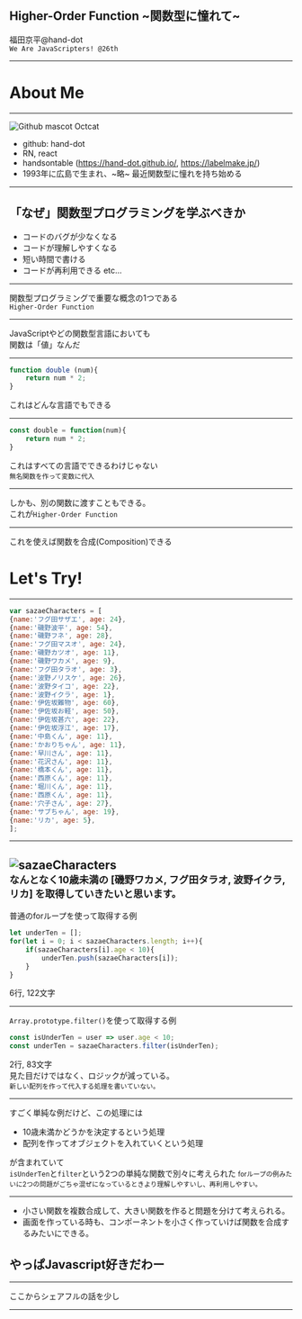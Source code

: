 
## Higher-Order Function ~関数型に憧れて~  
  
福田京平@hand-dot  
`We Are JavaScripters! @26th`

---
# About Me

---
![Github mascot Octcat](https://avatars0.githubusercontent.com/u/24843808?s=460&v=4)
* github: hand-dot
* RN, react
* handsontable (https://hand-dot.github.io/, https://labelmake.jp/)
* 1993年に広島で生まれ、~略~ 最近関数型に憧れを持ち始める

---
## 「なぜ」関数型プログラミングを学ぶべきか  
* コードのバグが少なくなる
* コードが理解しやすくなる
* 短い時間で書ける
* コードが再利用できる
  etc...

---
関数型プログラミングで重要な概念の1つである  
`Higher-Order Function`

---
JavaScriptやどの関数型言語においても  
関数は「値」なんだ  

---
```js
function double (num){ 
    return num * 2; 
} 
```
これはどんな言語でもできる

---
```js
const double = function(num){
    return num * 2;
}
```
これはすべての言語でできるわけじゃない  
<small>無名関数を作って変数に代入</small>

---
しかも、別の関数に渡すこともできる。  
これが`Higher-Order Function`

---
これを使えば関数を合成(Composition)できる  
# Let's Try!

---
```js
var sazaeCharacters = [
{name:'フグ田サザエ', age: 24},
{name:'磯野波平', age: 54},
{name:'磯野フネ', age: 28},
{name:'フグ田マスオ', age: 24},
{name:'磯野カツオ', age: 11},
{name:'磯野ワカメ', age: 9},
{name:'フグ田タラオ', age: 3},
{name:'波野ノリスケ', age: 26},
{name:'波野タイコ', age: 22},
{name:'波野イクラ', age: 1},
{name:'伊佐坂難物', age: 60},
{name:'伊佐坂お軽', age: 50},
{name:'伊佐坂甚六', age: 22},
{name:'伊佐坂浮江', age: 17},
{name:'中島くん', age: 11},
{name:'かおりちゃん', age: 11},
{name:'早川さん', age: 11},
{name:'花沢さん', age: 11},
{name:'橋本くん', age: 11},
{name:'西原くん', age: 11},
{name:'堀川くん', age: 11},
{name:'西原くん', age: 11},
{name:'穴子さん', age: 27},
{name:'サブちゃん', age: 19},
{name:'リカ', age: 5},
];
```

---
![sazaeCharacters](http://iso-labo.com/labo/images/sazae-san/how_old_list.png.pagespeed.ce.5YJIPOAFcI.png)  
<small>なんとなく10歳未満の [磯野ワカメ, フグ田タラオ, 波野イクラ, リカ] を取得していきたいと思います。</small>
---
普通のforループを使って取得する例

```js
let underTen = [];
for(let i = 0; i < sazaeCharacters.length; i++){
    if(sazaeCharacters[i].age < 10){
        underTen.push(sazaeCharacters[i]);
    }
}
```
6行, 122文字

---
`Array.prototype.filter()`を使って取得する例
```js
const isUnderTen = user => user.age < 10;
const underTen = sazaeCharacters.filter(isUnderTen);
```
2行, 83文字  
見た目だけではなく、ロジックが減っている。  
<small>新しい配列を作って代入する処理を書いていない。</small>

---
すごく単純な例だけど、この処理には  

* 10歳未満かどうかを決定するという処理  
* 配列を作ってオブジェクトを入れていくという処理  

が含まれていて  
`isUnderTen`と`filter`という2つの単純な関数で別々に考えられた
<small>forループの例みたいに2つの問題がごちゃ混ぜになっているときより理解しやすいし、再利用しやすい。</small>  

---

* 小さい関数を複数合成して、大きい関数を作ると問題を分けて考えられる。
* 画面を作っている時も、コンポーネントを小さく作っていけば関数を合成するみたいにできる。

## やっぱJavascript好きだわー

---

ここからシェアフルの話を少し

---